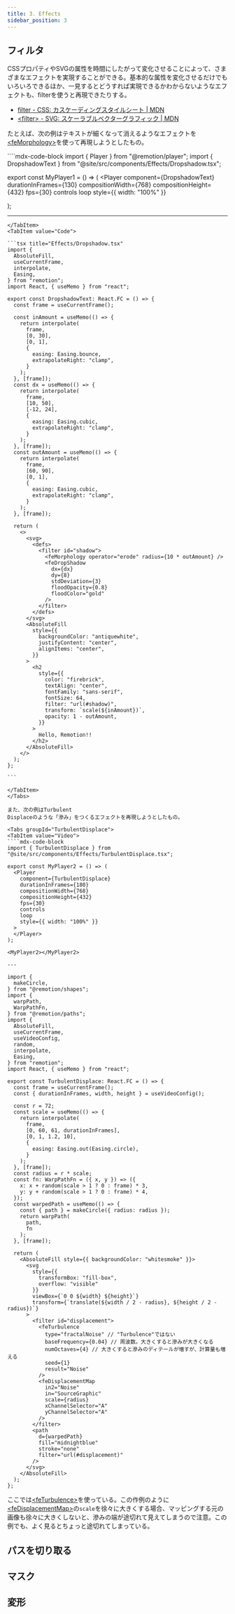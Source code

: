 ```yaml
---
title: 3. Effects
sidebar_position: 3
---
```






## フィルタ

CSSプロパティやSVGの属性を時間にしたがって変化させることによって、さまざまなエフェクトを実現することができる。基本的な属性を変化させるだけでもいろいろできるほか、一見するとどうすれば実現できるかわからないようなエフェクトも、filterを使うと再現できたりする。

-   [filter - CSS: カスケーディングスタイルシート \|
    MDN](https://developer.mozilla.org/ja/docs/Web/CSS/filter)
-   [\<filter\> - SVG: スケーラブルベクターグラフィック \|
    MDN](https://developer.mozilla.org/ja/docs/Web/SVG/Element/filter)

たとえば、次の例はテキストが細くなって消えるようなエフェクトを[\<feMorphology\>](https://developer.mozilla.org/ja/docs/Web/SVG/Element/feMorphology)を使って再現しようとしたもの。

<Tabs groupId="Dropshadow">
<TabItem value="Video">
````mdx-code-block
import { Player } from "@remotion/player";
import { DropshadowText } from "@site/src/components/Effects/Dropshadow.tsx";

export const MyPlayer1 = () => (
  <Player
    component={DropshadowText}
    durationInFrames={130}
    compositionWidth={768}
    compositionHeight={432}
    fps={30}
    controls
    loop
    style={{ width: "100%" }}
  >
  </Player>
);

<MyPlayer1></MyPlayer1>

---
````
</TabItem>
<TabItem value="Code">

```tsx title="Effects/Dropshadow.tsx"
import {
  AbsoluteFill,
  useCurrentFrame,
  interpolate,
  Easing,
} from "remotion";
import React, { useMemo } from "react";

export const DropshadowText: React.FC = () => {
  const frame = useCurrentFrame();

  const inAmount = useMemo(() => {
    return interpolate(
      frame,
      [0, 30],
      [0, 1],
      {
        easing: Easing.bounce,
        extrapolateRight: "clamp",
      }
    );
  }, [frame]);
  const dx = useMemo(() => {
    return interpolate(
      frame,
      [10, 50],
      [-12, 24],
      {
        easing: Easing.cubic,
        extrapolateRight: "clamp",
      }
    );
  }, [frame]);
  const outAmount = useMemo(() => {
    return interpolate(
      frame,
      [60, 90],
      [0, 1],
      {
        easing: Easing.cubic,
        extrapolateRight: "clamp",
      }
    );
  }, [frame]);

  return (
    <>
      <svg>
        <defs>
          <filter id="shadow">
            <feMorphology operator="erode" radius={10 * outAmount} />
            <feDropShadow
              dx={dx}
              dy={8}
              stdDeviation={3}
              floodOpacity={0.8}
              floodColor="gold"
            />
          </filter>
        </defs>
      </svg>
      <AbsoluteFill
        style={{
          backgroundColor: "antiquewhite",
          justifyContent: "center",
          alignItems: "center",
        }}
      >
        <h2
          style={{
            color: "firebrick",
            textAlign: "center",
            fontFamily: "sans-serif",
            fontSize: 64,
            filter: "url(#shadow)",
            transform: `scale(${inAmount})`,
            opacity: 1 - outAmount,
          }}
        >
          Hello, Remotion!!
        </h2>
      </AbsoluteFill>
    </>
  );
};

```

</TabItem>
</Tabs>

また、次の例はTurbulent
Displaceのような「滲み」をつくるエフェクトを再現しようとしたもの。

<Tabs groupId="TurbulentDisplace">
<TabItem value="Video">
````mdx-code-block
import { TurbulentDisplace } from "@site/src/components/Effects/TurbulentDisplace.tsx";

export const MyPlayer2 = () => (
  <Player
    component={TurbulentDisplace}
    durationInFrames={180}
    compositionWidth={768}
    compositionHeight={432}
    fps={30}
    controls
    loop
    style={{ width: "100%" }}
  >
  </Player>
);

<MyPlayer2></MyPlayer2>

---
````
</TabItem>
<TabItem value="Code">

```tsx title="Effects/TurbulentDisplace.tsx"
import {
  makeCircle,
} from "@remotion/shapes";
import {
  warpPath,
  WarpPathFn,
} from "@remotion/paths";
import {
  AbsoluteFill,
  useCurrentFrame,
  useVideoConfig,
  random,
  interpolate,
  Easing,
} from "remotion";
import React, { useMemo } from "react";

export const TurbulentDisplace: React.FC = () => {
  const frame = useCurrentFrame();
  const { durationInFrames, width, height } = useVideoConfig();

  const r = 72;
  const scale = useMemo(() => {
    return interpolate(
      frame,
      [0, 60, 61, durationInFrames],
      [0, 1, 1.2, 10],
      {
        easing: Easing.out(Easing.circle),
      }
    );
  }, [frame]);
  const radius = r * scale;
  const fn: WarpPathFn = ({ x, y }) => ({
    x: x + random(scale > 1 ? 0 : frame) * 3,
    y: y + random(scale > 1 ? 0 : frame) * 4,
  });
  const warpedPath = useMemo(() => {
    const { path } = makeCircle({ radius: radius });
    return warpPath(
      path,
      fn
    );
  }, [frame]);

  return (
    <AbsoluteFill style={{ backgroundColor: "whitesmoke" }}>
      <svg
        style={{
          transformBox: "fill-box",
          overflow: "visible"
        }}
        viewBox={`0 0 ${width} ${height}`}
        transform={`translate(${width / 2 - radius}, ${height / 2 - radius})`}
      >
        <filter id="displacement">
          <feTurbulence
            type="fractalNoise" // "Turbulence"ではない
            baseFrequency={0.04} // 周波数。大きくすると滲みが大きくなる
            numOctaves={4} // 大きくすると滲みのディテールが増すが、計算量も増える
            seed={1}
            result="Noise"
          />
          <feDisplacementMap
            in2="Noise"
            in="SourceGraphic"
            scale={radius}
            xChannelSelector="A"
            yChannelSelector="A"
          />
        </filter>
        <path
          d={warpedPath}
          fill="midnightblue"
          stroke="none"
          filter="url(#displacement)"
        />
      </svg>
    </AbsoluteFill>
  );
};

```

</TabItem>
</Tabs>

ここでは[\<feTurbulence\>](https://developer.mozilla.org/en-US/docs/Web/SVG/Element/feTurbulence)を使っている。この作例のように[\<feDisplacementMap\>](https://developer.mozilla.org/en-US/docs/Web/SVG/Element/feDisplacementMap)の`scale`を徐々に大きくする場合、マッピングする元の画像も徐々に大きくしないと、滲みの端が途切れて見えてしまうので注意。この例でも、よく見るとちょっと途切れてしまっている。

## パスを切り取る

## マスク

## 変形
